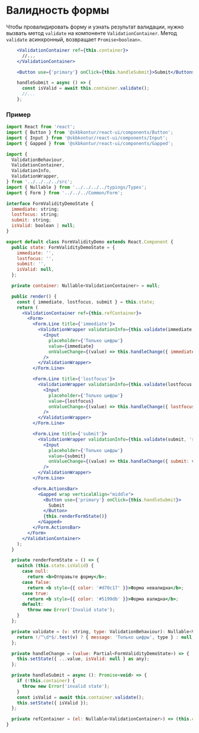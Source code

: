 
<Meta of={DocsStories} />

# Валидность формы

Чтобы провалидировать форму и узнать результат валидации, нужно вызвать метод `validate` на компоненте `ValidationContainer`.
Метод `validate` асинхронный, возвращает `Promise<boolean>`.

```jsx static
    <ValidationContainer ref={this.сontainer}>
      //...
    </ValidationContainer>

    <Button use={'primary'} onClick={this.handleSubmit}>Submit</Button>

    handleSubmit = async () => {
      const isValid = await this.container.validate();
      //...
    };
```

### Пример

<Story of={DocsStories.FormValidity}></Story>

```jsx static
import React from 'react';
import { Button } from '@skbkontur/react-ui/components/Button';
import { Input } from '@skbkontur/react-ui/components/Input';
import { Gapped } from '@skbkontur/react-ui/components/Gapped';

import {
  ValidationBehaviour,
  ValidationContainer,
  ValidationInfo,
  ValidationWrapper,
} from '../../../../src';
import { Nullable } from '../../../../typings/Types';
import { Form } from '../../../Common/Form';

interface FormValidityDemoState {
  immediate: string;
  lostfocus: string;
  submit: string;
  isValid: boolean | null;
}

export default class FormValidityDemo extends React.Component {
  public state: FormValidityDemoState = {
    immediate: '',
    lostfocus: '',
    submit: '',
    isValid: null,
  };

  private container: Nullable<ValidationContainer> = null;

  public render() {
    const { immediate, lostfocus, submit } = this.state;
    return (
      <ValidationContainer ref={this.refContainer}>
        <Form>
          <Form.Line title={'immediate'}>
            <ValidationWrapper validationInfo={this.validate(immediate, 'immediate')}>
              <Input
                placeholder={'Только цифры'}
                value={immediate}
                onValueChange={(value) => this.handleChange({ immediate: value })}
              />
            </ValidationWrapper>
          </Form.Line>

          <Form.Line title={'lostfocus'}>
            <ValidationWrapper validationInfo={this.validate(lostfocus, 'lostfocus')}>
              <Input
                placeholder={'Только цифры'}
                value={lostfocus}
                onValueChange={(value) => this.handleChange({ lostfocus: value })}
              />
            </ValidationWrapper>
          </Form.Line>

          <Form.Line title={'submit'}>
            <ValidationWrapper validationInfo={this.validate(submit, 'submit')}>
              <Input
                placeholder={'Только цифры'}
                value={submit}
                onValueChange={(value) => this.handleChange({ submit: value })}
              />
            </ValidationWrapper>
          </Form.Line>

          <Form.ActionsBar>
            <Gapped wrap verticalAlign="middle">
              <Button use={'primary'} onClick={this.handleSubmit}>
                Submit
              </Button>
              {this.renderFormState()}
            </Gapped>
          </Form.ActionsBar>
        </Form>
      </ValidationContainer>
    );
  }

  private renderFormState = () => {
    switch (this.state.isValid) {
      case null:
        return <b>Отправьте форму</b>;
      case false:
        return <b style={{ color: '#d70c17' }}>Форма невалидна</b>;
      case true:
        return <b style={{ color: '#5199db' }}>Форма валидна</b>;
      default:
        throw new Error('Invalid state');
    }
  };

  private validate = (v: string, type: ValidationBehaviour): Nullable<ValidationInfo> => {
    return !/^\d*$/.test(v) ? { message: 'Только цифры', type } : null;
  };

  private handleChange = (value: Partial<FormValidityDemoState>) => {
    this.setState({ ...value, isValid: null } as any);
  };

  private handleSubmit = async (): Promise<void> => {
    if (!this.container) {
      throw new Error('invalid state');
    }
    const isValid = await this.container.validate();
    this.setState({ isValid });
  };

  private refContainer = (el: Nullable<ValidationContainer>) => (this.container = el);
}
```
